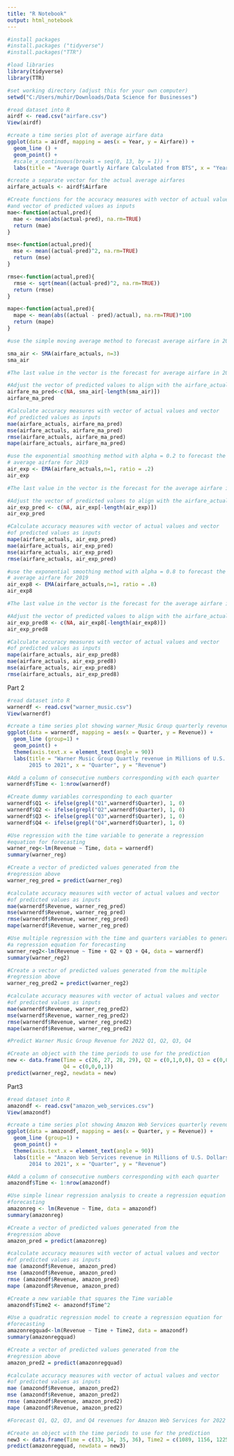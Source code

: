 ---
title: "R Notebook"
output: html_notebook
---


```{r}
#install packages
#install.packages ("tidyverse")
#install.packages("TTR")
```


```{r}
#load libraries
library(tidyverse)
library(TTR)
```


```{r}
#set working directory (adjust this for your own computer)
setwd("C:/Users/muhir/Downloads/Data Science for Businesses")
```


```{r}
#read dataset into R
airdf <- read.csv("airfare.csv")
View(airdf)
```


```{r}
#create a time series plot of average airfare data
ggplot(data = airdf, mapping = aes(x = Year, y = Airfare)) +
  geom_line () +
  geom_point() +
  #scale_x_continuous(breaks = seq(0, 13, by = 1)) +
  labs(title = "Average Quartly Airfare Calculated from BTS", x = "Year", y = "Airfare")
```


```{r}
#create a separate vector for the actual average airfares
airfare_actuals <- airdf$Airfare
```


```{r}
#Create functions for the accuracy measures with vector of actual values 
#and vector of predicted values as inputs
mae<-function(actual,pred){
  mae <- mean(abs(actual-pred), na.rm=TRUE)
  return (mae)
}

mse<-function(actual,pred){
  mse <- mean((actual-pred)^2, na.rm=TRUE)
  return (mse)
}

rmse<-function(actual,pred){
  rmse <- sqrt(mean((actual-pred)^2, na.rm=TRUE))
  return (rmse)
}  

mape<-function(actual,pred){
  mape <- mean(abs((actual - pred)/actual), na.rm=TRUE)*100
  return (mape)
}
```


```{r}
#use the simple moving average method to forecast average airfare in 2019

sma_air <- SMA(airfare_actuals, n=3)
sma_air
```

```{r}
#The last value in the vector is the forecast for average airfare in 2019

#Adjust the vector of predicted values to align with the airfare_actual vector
airfare_ma_pred<-c(NA, sma_air[-length(sma_air)]) 
airfare_ma_pred
```

```{r}
#Calculate accuracy measures with vector of actual values and vector
#of predicted values as inputs
mae(airfare_actuals, airfare_ma_pred)
mse(airfare_actuals, airfare_ma_pred)
rmse(airfare_actuals, airfare_ma_pred)
mape(airfare_actuals, airfare_ma_pred)
```

```{r}
#use the exponential smoothing method with alpha = 0.2 to forecast the 
# average airfare for 2019
air_exp <- EMA(airfare_actuals,n=1, ratio = .2)
air_exp

#The last value in the vector is the forecast for the average airfare in 2019
```

```{r}
#Adjust the vector of predicted values to align with the airfare_actual vector
air_exp_pred <- c(NA, air_exp[-length(air_exp)])
air_exp_pred
```


```{r}
#Calculate accuracy measures with vector of actual values and vector
#of predicted values as inputs
mape(airfare_actuals, air_exp_pred)
mae(airfare_actuals, air_exp_pred)
mse(airfare_actuals, air_exp_pred)
rmse(airfare_actuals, air_exp_pred)
```

```{r}
#use the exponential smoothing method with alpha = 0.8 to forecast the 
# average airfare for 2019
air_exp8 <- EMA(airfare_actuals,n=1, ratio = .8)
air_exp8

#The last value in the vector is the forecast for the average airfare in 2019
```

```{r}
#Adjust the vector of predicted values to align with the airfare_actual vector
air_exp_pred8 <- c(NA, air_exp8[-length(air_exp8)])
air_exp_pred8
```

```{r}
#Calculate accuracy measures with vector of actual values and vector
#of predicted values as inputs
mape(airfare_actuals, air_exp_pred8)
mae(airfare_actuals, air_exp_pred8)
mse(airfare_actuals, air_exp_pred8)
rmse(airfare_actuals, air_exp_pred8)
```
Part 2 
```{r}
#read dataset into R
warnerdf <- read.csv("warner_music.csv")
View(warnerdf)
```


```{r}
#create a time series plot showing warner_Music Group quarterly revenue
ggplot(data = warnerdf, mapping = aes(x = Quarter, y = Revenue)) +
  geom_line (group=1) +
  geom_point() +
  theme(axis.text.x = element_text(angle = 90))
  labs(title = "Warner Music Group Quartly revenue in Millions of U.S. Dollars, 
       2015 to 2021", x = "Quarter", y = "Revenue")
```

```{r}
#Add a column of consecutive numbers corresponding with each quarter
warnerdf$Time <- 1:nrow(warnerdf)

```


```{r}
#Create dummy variables corresponding to each quarter 
warnerdf$Q1 <- ifelse(grepl("Q1",warnerdf$Quarter), 1, 0)
warnerdf$Q2 <- ifelse(grepl("Q2",warnerdf$Quarter), 1, 0)
warnerdf$Q3 <- ifelse(grepl("Q3",warnerdf$Quarter), 1, 0)
warnerdf$Q4 <- ifelse(grepl("Q4",warnerdf$Quarter), 1, 0)
```


```{r}
#Use regression with the time variable to generate a regression 
#equation for forecasting
warner_reg<-lm(Revenue ~ Time, data = warnerdf)
summary(warner_reg)
```


```{r}
#Create a vector of predicted values generated from the 
#regression above
warner_reg_pred = predict(warner_reg)
```


```{r}
#calculate accuracy measures with vector of actual values and vector
#of predicted values as inputs
mae(warnerdf$Revenue, warner_reg_pred)
mse(warnerdf$Revenue, warner_reg_pred)
rmse(warnerdf$Revenue, warner_reg_pred)
mape(warnerdf$Revenue, warner_reg_pred)
```

```{r}
#Use multiple regression with the time and quarters variables to generate 
#a regression equation for forecasting
warner_reg2<-lm(Revenue ~ Time + Q2 + Q3 + Q4, data = warnerdf)
summary(warner_reg2)
```


```{r}
#Create a vector of predicted values generated from the multiple 
#regression above
warner_reg_pred2 = predict(warner_reg2)
```


```{r}
#calculate accuracy measures with vector of actual values and vector
#of predicted values as inputs
mae(warnerdf$Revenue, warner_reg_pred2)
mse(warnerdf$Revenue, warner_reg_pred2)
rmse(warnerdf$Revenue, warner_reg_pred2)
mape(warnerdf$Revenue, warner_reg_pred2)
```
```{r}
#Predict Warner Music Group Revenue for 2022 Q1, Q2, Q3, Q4

#Create an object with the time periods to use for the prediction
new <- data.frame(Time = c(26, 27, 28, 29), Q2 = c(0,1,0,0), Q3 = c(0,0,1,0), 
                  Q4 = c(0,0,0,1)) 
predict(warner_reg2, newdata = new)
```
Part3


```{r}
#read dataset into R
amazondf <- read.csv("amazon_web_services.csv")
View(amazondf)

```

```{r}
#create a time series plot showing Amazon Web Services quarterly revenue
ggplot(data = amazondf, mapping = aes(x = Quarter, y = Revenue)) +
  geom_line (group=1) +
  geom_point() +
  theme(axis.text.x = element_text(angle = 90))
  labs(title = "Amazon Web Services revenue in Millions of U.S. Dollars, 
       2014 to 2021", x = "Quarter", y = "Revenue")
```

```{r}
#Add a column of consecutive numbers corresponding with each quarter
amazondf$Time <- 1:nrow(amazondf) 
```


```{r}
#Use simple linear regression analysis to create a regression equation for 
#forecasting
amazonreg <- lm(Revenue ~ Time, data = amazondf)
summary(amazonreg)
```
```{r}
#Create a vector of predicted values generated from the 
#regression above
amazon_pred = predict(amazonreg)
```


```{r}
#calculate accuracy measures with vector of actual values and vector
#of predicted values as inputs
mae (amazondf$Revenue, amazon_pred)
mse (amazondf$Revenue, amazon_pred)
rmse (amazondf$Revenue, amazon_pred)
mape (amazondf$Revenue, amazon_pred)

```

```{r}
#Create a new variable that squares the Time variable
amazondf$Time2 <- amazondf$Time^2
```


```{r}
#Use a quadratic regression model to create a regression equation for 
#forecasting
amazonregquad<-lm(Revenue ~ Time + Time2, data = amazondf)
summary(amazonregquad)
```

```{r}
#Create a vector of predicted values generated from the 
#regression above
amazon_pred2 = predict(amazonregquad)
```

```{r}
#calculate accuracy measures with vector of actual values and vector
#of predicted values as inputs
mae (amazondf$Revenue, amazon_pred2)
mse (amazondf$Revenue, amazon_pred2)
rmse (amazondf$Revenue, amazon_pred2)
mape (amazondf$Revenue, amazon_pred2)
```

```{r}
#Forecast Q1, Q2, Q3, and Q4 revenues for Amazon Web Services for 2022 using the results of the second regression analysis

#Create an object with the time periods to use for the prediction
new3 <- data.frame(Time = c(33, 34, 35, 36), Time2 = c(1089, 1156, 1225, 1296))
predict(amazonregquad, newdata = new3)

```

